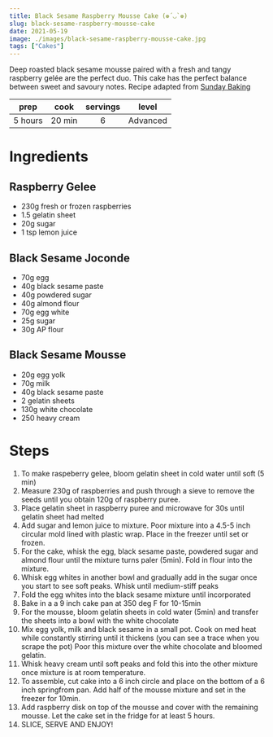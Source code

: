 ```yaml
---
title: Black Sesame Raspberry Mousse Cake (❁´◡`❁)
slug: black-sesame-raspberry-mousse-cake
date: 2021-05-19
image: ./images/black-sesame-raspberry-mousse-cake.jpg
tags: ["Cakes"]
---
```


<StyledParagraph>Deep roasted black sesame mousse paired with a fresh and tangy raspberry gelée are the perfect duo. This cake has the perfect balance between sweet and savoury notes. Recipe adapted from <a href="https://youtu.be/CUAPc1MzLcU" target="_blank"  rel="noreferrer noopener">Sunday Baking</a></StyledParagraph>

| prep | cook | servings | level |
| :--: | :--: | :------: | :---: |
| 5 hours | 20 min |  6  | Advanced  |

# Ingredients

## Raspberry Gelee
- <ListItem>230g fresh or frozen raspberries</ListItem>
- <ListItem>1.5 gelatin sheet</ListItem>
- <ListItem>20g sugar</ListItem>
- <ListItem>1 tsp lemon juice</ListItem>
## Black Sesame Joconde 
- <ListItem>70g egg</ListItem>
- <ListItem>40g black sesame paste</ListItem>
- <ListItem>40g powdered sugar</ListItem>
- <ListItem>40g almond flour</ListItem>
- <ListItem>70g egg white</ListItem>
- <ListItem>25g sugar</ListItem>
- <ListItem>30g AP flour</ListItem>
## Black Sesame Mousse 
- <ListItem>20g egg yolk</ListItem>
- <ListItem>70g milk</ListItem>
- <ListItem>40g black sesame paste</ListItem>
- <ListItem>2 gelatin sheets</ListItem>
- <ListItem>130g white chocolate</ListItem>
- <ListItem>250 heavy cream</ListItem>

# Steps
1. To make raspeberry gelee, bloom gelatin sheet in cold water until soft (5 min)
2. Measure 230g of raspberries and push through a sieve to remove the seeds until you obtain 120g of raspberry puree. 
3. Place gelatin sheet in raspberry puree and microwave for 30s until gelatin sheet had melted 
4. Add sugar and lemon juice to mixture. Poor mixture into a 4.5-5 inch circular mold lined with plastic wrap. Place in the freezer until set or frozen. 
5. For the cake, whisk the egg, black sesame paste, powdered sugar and almond flour until the mixture turns paler (5min). Fold in flour into the mixture. 
6. Whisk egg whites in another bowl and gradually add in the sugar once you start to see soft peaks. Whisk until medium-stiff peaks 
7. Fold the egg whites into the black sesame mixture until incorporated
8. Bake in a a 9 inch cake pan at 350 deg F for 10-15min 
9. For the mousse, bloom gelatin sheets in cold water (5min) and transfer the sheets into a bowl with the white chocolate
10. Mix egg yolk, milk and black sesame in a small pot. Cook on med heat while constantly stirring until it thickens (you can see a trace when you scrape the pot) Poor this mixture over the white chocolate and bloomed gelatin. 
11. Whisk heavy cream until soft peaks and fold this into the other mixture once mixture is at room temperature. 
12. To assemble, cut cake into a 6 inch circle and place on the bottom of a 6 inch springfrom pan. Add half of the mousse mixture and set in the freezer for 10min.
13. Add raspberry disk on top of the mousse and cover with the remaining mousse. Let the cake set in the fridge for at least 5 hours. 
14. SLICE, SERVE AND ENJOY! 
